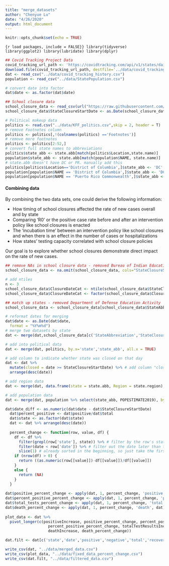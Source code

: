 ```yaml
---
title: "merge_datasets"
author: "Chenyue Lu"
date: "4/26/2020"
output: html_document
---
```


```r
knitr::opts_chunk$set(echo = TRUE)
```

```{r load packages, include = FALSE}}
library(tidyverse)
library(ggplot2)
library(lubridate)
library(dplyr)
```


```r
## Covid Tracking Project Data
covid_tracking_url_path <- 'https://covidtracking.com/api/v1/states/daily.csv'
download.file(covid_tracking_url_path, destfile='../data/covid_tracking_history.csv')
dat <- read_csv("../data/covid_tracking_history.csv")
population <- read_csv("../data/StatePopulation.csv")

# convert date into factor
dat$date <- as.factor(dat$date)

## School closure data
school_closure_data <- read_csv(url("https://raw.githubusercontent.com/luchenyue95/HMS_2020_BMI706_group6/master/data/coronavirus-school-closures-data-4-7-2020.csv"))
school_closure_data$StateClosureStartDate <- as.Date(school_closure_data$StateClosureStartDate, format = '%m/%d/%Y')

# Political makeup data
politics <- read.csv("../data/KFF_politics.csv",skip = 2, header = T)
# remove Footnotes column
politics <- politics[,!(colnames(politics) =='Footnotes')]
# remove more footnotes
politics <- politics[2:52,]
# convert full state names to abbreviations
politics$state_abb <- state.abb[match(politics$Location,state.name)]
population$state_abb <- state.abb[match(population$NAME, state.name)]
# state.abb doesn't have DC or PR. manually add this
politics[politics$Location=='District of Columbia',]$state_abb <- 'DC'
population[population$NAME == 'District of Columbia',]$state_abb <- 'DC'
population[population$NAME == 'Puerto Rico Commonwealth',]$state_abb <- 'PR'
```

#### Combining data

By combining the two data sets, one could derive the following information:

- How timing of school closures affected the rate of new cases overall and by state  
- Comparing 'R0' or the positive case rate before and after an intervention policy like school closures is enacted
- The 'incubation time' between an intervention policy like school closures and when there is an effect in  the number of cases or hospitalizations  
- How states' testing capacity correlated with school closure policies

Our goal is to explore whether school closures demonstrate direct impact on the rate of new cases.

```r
## remove NAs in school closure data - removed Bureau of Indian Education 
school_closure_data <- na.omit(school_closure_data, cols="StateClosureStartDate")

# add ntiles
n <- 3
school_closure_data$ClosureDateCat <- ntile(school_closure_data$StateClosureStartDate, n)
school_closure_data$ClosureDateCat <- factor(school_closure_data$ClosureDateCat, labels = c("Early", "Middle", "Late"), ordered = T)

## match up states - removed Department of Defense Education Activity
school_closure_data <- school_closure_data[school_closure_data$StateAbbreviation %in% unique(dat$state), ]

# reformat dates for merging
dat$date <- as.Date(dat$date,
  format = "%Y%m%d")
# merge two datasets by state
dat <- merge(dat,school_closure_data[c('StateAbbreviation','StateClosureStartDate', 'ClosureDateCat')], by.x="state", by.y="StateAbbreviation")

# add into political data
dat <- merge(dat, politics, by.x='state','state_abb', all.x = TRUE)

# add column to indicate whether state was closed on that day 
dat <- dat %>%
  mutate(closed = date >= StateClosureStartDate) %>% # add column "closed" to dat based on whether it is closed that day
  arrange(desc(date))

# add region data
dat <- merge(dat, data.frame(state = state.abb, Region = state.region), by = 'state')

# add population data
dat <- merge(dat, population %>% select(state_abb, POPESTIMATE2019), by.x = 'state', 'state_abb', all.x = TRUE)

dat$date_diff <- as.numeric(dat$date - dat$StateClosureStartDate)
  dat$percent_positive <- dat$positive/dat$total
  dat$state <- as.factor(dat$state)
  dat <- dat %>% arrange(desc(date))
  
  percent_change <- function(row, value, df) {
    df <- df %>%
      filter(grepl(row['state'], state)) %>% # filter by the row's state
      filter(date < row['date']) %>% # filter out the date later than the row's date
      slice(1) # already sorted in the beginning, so just take the first one
    if (nrow(df) > 0) {
      return ((as.numeric(row[[value]])-df[[value]])/df[[value]])
    }
    else {
      return (NA)
    }
  }
  
dat$positive_percent_change <- apply(dat, 1, percent_change, 'positive', dat)
dat$percent_positive_percent_change <- apply(dat, 1, percent_change, 'percent_positive', dat)
dat$total_tests_percent_change <- apply(dat, 1, percent_change, 'total', dat)
dat$death_percent_change <- apply(dat, 1, percent_change, 'death', dat)
  
plot_data <- dat %>%
  pivot_longer(c(positiveIncrease, positive_percent_change, percent_positive,
                   percent_positive_percent_change, totalTestResultsIncrease, total_tests_percent_change,
                   deathIncrease, death_percent_change))

dat.filt <- dat[c('state','date','positive','negative','total','recovered','death','totalTestResults','Location','Governor.Political.Affiliation','State.Senate.Majority.Political.Affiliation','State.House.Majority.Political.Affiliation','State.Attorney.General.Political.Affiliation','State.Insurance.Commissioner.Political.Affiliation','StateClosureStartDate','closed', 'Region', 'POPESTIMATE2019', 'ClosureDateCat')]
```

```r
write_csv(dat, "../data/merged_data.csv")
write_csv(plot_data, "../data/fixed_data_percent_change.csv")
write_csv(dat.filt, "../data/filtered_data.csv")
```
